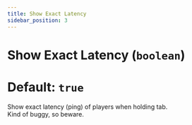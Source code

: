```yaml
---
title: Show Exact Latency
sidebar_position: 3
---
```

# Show Exact Latency (`boolean`)
# Default: `true`
Show exact latency (ping) of players when holding tab.  
Kind of buggy, so beware.